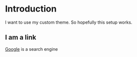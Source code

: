 # Introduction

I want to use my custom theme. So hopefully this setup works.

## I am a link

[Google](https://www.google.com) is a search engine
